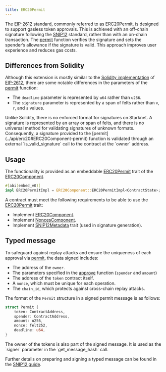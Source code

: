 ```yaml
---
title: ERC20Permit
---
```


The [EIP-2612](https://eips.ethereum.org/EIPS/eip-2612) standard, commonly referred to as ERC20Permit, is designed to support gasless token approvals. This is achieved with an off-chain
signature following the [SNIP12](https://github.com/starknet-io/SNIPs/blob/main/SNIPS/snip-12.md) standard, rather than with an on-chain transaction. The [permit](../api/erc20#ERC20Component-permit) function verifies the signature and sets
the spender’s allowance if the signature is valid. This approach improves user experience and reduces gas costs.

## Differences from Solidity

Although this extension is mostly similar to the [Solidity implementation](https://github.com/OpenZeppelin/openzeppelin-contracts/blob/master/contracts/token/ERC20/extensions/ERC20Permit.sol) of [EIP-2612](https://eips.ethereum.org/EIPS/eip-2612), there are some notable differences in the parameters of the [permit](../api/erc20#ERC20Component-permit) function:

* The `deadline` parameter is represented by `u64` rather than `u256`.
* The `signature` parameter is represented by a span of felts rather than `v`, `r`, and `s` values.

<Callout>
Unlike Solidity, there is no enforced format for signatures on Starknet. A signature is represented by an array or span of felts,
and there is no universal method for validating signatures of unknown formats. Consequently, a signature provided to the [permit](../api/erc20#ERC20Component-permit) function
is validated through an external `is_valid_signature` call to the contract at the `owner` address.
</Callout>


## Usage

The functionality is provided as an embeddable [ERC20Permit](../api/erc20#ERC20Component-Embeddable-Impls-ERC20PermitImpl) trait of the [ERC20Component](../api/erc20#ERC20Component).

```rust
#[abi(embed_v0)]
impl ERC20PermitImpl = ERC20Component::ERC20PermitImpl<ContractState>;
```

A contract must meet the following requirements to be able to use the [ERC20Permit](../api/erc20#ERC20Component-Embeddable-Impls-ERC20PermitImpl) trait:

* Implement [ERC20Component](../api/erc20#ERC20Component).
* Implement [NoncesComponent](../api/utilities#NoncesComponent).
* Implement [SNIP12Metadata](../api/utilities#snip12) trait (used in signature generation).

## Typed message

To safeguard against replay attacks and ensure the uniqueness of each approval via [permit](../api/erc20#ERC20Component-permit), the data signed includes:

* The address of the `owner`.
* The parameters specified in the [approve](../api/erc20#ERC20Component-approve) function (`spender` and `amount`)
* The address of the `token` contract itself.
* A `nonce`, which must be unique for each operation.
* The `chain_id`, which protects against cross-chain replay attacks.

The format of the `Permit` structure in a signed permit message is as follows:
```rust
struct Permit {
    token: ContractAddress,
    spender: ContractAddress,
    amount: u256,
    nonce: felt252,
    deadline: u64,
}
```

<Callout>
The owner of the tokens is also part of the signed message. It is used as the `signer` parameter in the `get_message_hash` call.
</Callout>

Further details on preparing and signing a typed message can be found in the [SNIP12 guide](snip12).
